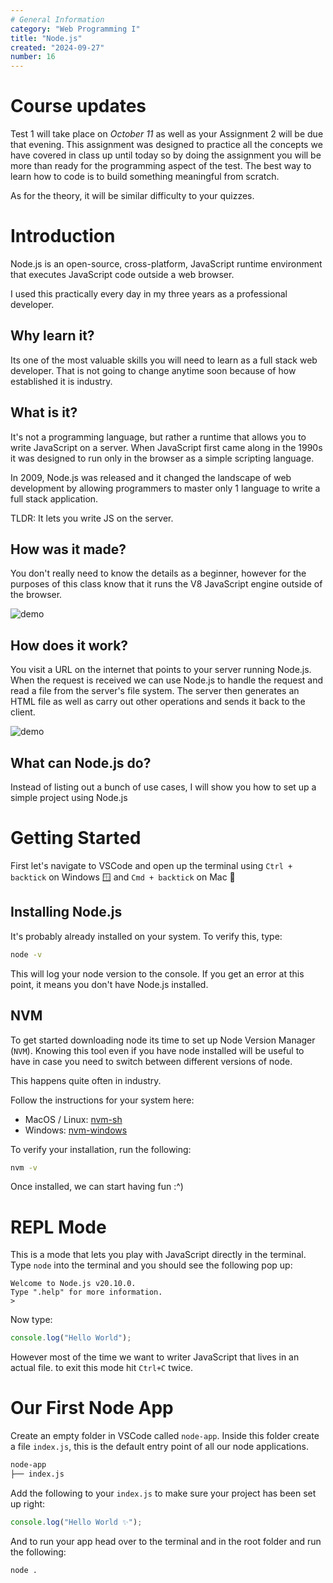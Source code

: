 ```yaml
---
# General Information
category: "Web Programming I"
title: "Node.js"
created: "2024-09-27"
number: 16
---
```


# Course updates

Test 1 will take place on _October 11_ as well as your Assignment 2 will be due that evening. This assignment was designed to practice all the concepts we have covered in class up until today so by doing the assignment you will be more than ready for the programming aspect of the test. The best way to learn how to code is to build something meaningful from scratch.

As for the theory, it will be similar difficulty to your quizzes.

# Introduction

Node.js is an open-source, cross-platform, JavaScript runtime environment that executes JavaScript code outside a web browser.

I used this practically every day in my three years as a professional developer.

## Why learn it?

Its one of the most valuable skills you will need to learn as a full stack web developer. That is not going to change anytime soon because of how established it is industry.

## What is it?

It's not a programming language, but rather a runtime that allows you to write JavaScript on a server. When JavaScript first came along in the 1990s it was designed to run only in the browser as a simple scripting language.

In 2009, Node.js was released and it changed the landscape of web development by allowing programmers to master only 1 language to write a full stack application.

TLDR: It lets you write JS on the server.

## How was it made?

You don't really need to know the details as a beginner, however for the purposes of this class know that it runs the V8 JavaScript engine outside of the browser.

![demo](./assets/1.png)

## How does it work?

You visit a URL on the internet that points to your server running Node.js. When the request is received we can use Node.js to handle the request and read a file from the server's file system. The server then generates an HTML file as well as carry out other operations and sends it back to the client.

![demo](./assets/2.png)

## What can Node.js do?

Instead of listing out a bunch of use cases, I will show you how to set up a simple project using Node.js

# Getting Started

First let's navigate to VSCode and open up the terminal using `Ctrl + backtick` on Windows 🪟 and `Cmd + backtick` on Mac 🍎

## Installing Node.js

It's probably already installed on your system. To verify this, type:

```bash
node -v
```

This will log your node version to the console. If you get an error at this point, it means you don't have Node.js installed.

## NVM

To get started downloading node its time to set up Node Version Manager (`NVM`). Knowing this tool even if you have node installed will be useful to have in case you need to switch between different versions of node.

This happens quite often in industry.

Follow the instructions for your system here:

- MacOS / Linux: [nvm-sh](https://github.com/nvm-sh/nvm)
- Windows: [nvm-windows](https://github.com/coreybutler/nvm-windows)

To verify your installation, run the following:

```bash
nvm -v
```

Once installed, we can start having fun :^)

# REPL Mode

This is a mode that lets you play with JavaScript directly in the terminal. Type `node` into the terminal and you should see the following pop up:

```text
Welcome to Node.js v20.10.0.
Type ".help" for more information.
>
```

Now type:

```js
console.log("Hello World");
```

However most of the time we want to writer JavaScript that lives in an actual file. to exit this mode hit `Ctrl+C` twice.

# Our First Node App

Create an empty folder in VSCode called `node-app`. Inside this folder create a file `index.js`, this is the default entry point of all our node applications.

```md
node-app
├── index.js
```

Add the following to your `index.js` to make sure your project has been set up right:

```js
console.log("Hello World ✨");
```

And to run your app head over to the terminal and in the root folder and run the following:

```bash
node .
```
